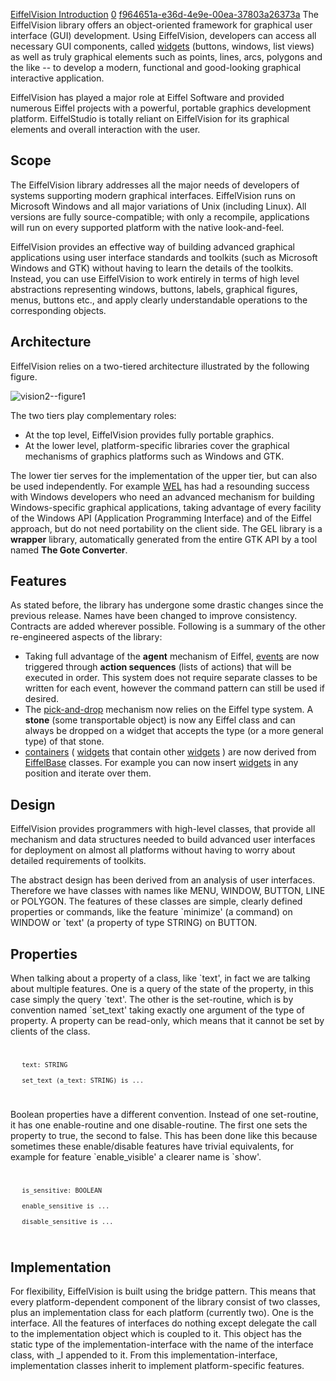 [[Property:title|EiffelVision Introduction]]
[[Property:weight|0]]
[[Property:uuid|f964651a-e36d-4e9e-00ea-37803a26373a]]
The EiffelVision library offers an object-oriented framework for graphical user interface (GUI) development. Using EiffelVision, developers can access all necessary GUI components, called [[Widgets|widgets]]  (buttons, windows, list views) as well as truly graphical elements such as points, lines, arcs, polygons and the like -- to develop a modern, functional and good-looking graphical interactive application. 

EiffelVision has played a major role at Eiffel Software and provided numerous Eiffel projects with a powerful, portable graphics development platform. EiffelStudio is totally reliant on EiffelVision for its graphical elements and overall interaction with the user. 


==Scope==

The EiffelVision library addresses all the major needs of developers of systems supporting modern graphical interfaces. EiffelVision runs on Microsoft Windows and all major variations of Unix (including Linux). All versions are fully source-compatible; with only a recompile, applications will run on every supported platform with the native look-and-feel. 

EiffelVision provides an effective way of building advanced graphical applications using user interface standards and toolkits (such as Microsoft Windows and GTK) without having to learn the details of the toolkits. Instead, you can use EiffelVision to work entirely in terms of high level abstractions representing windows, buttons, labels, graphical figures, menus, buttons etc., and apply clearly understandable operations to the corresponding objects. 

==Architecture==

EiffelVision relies on a two-tiered architecture illustrated by the following figure. 
 [[Image:vision2--figure1]]  
The two tiers play complementary roles: 
* At the top level, EiffelVision provides fully portable graphics.
* At the lower level, platform-specific libraries cover the graphical mechanisms of graphics platforms such as Windows and GTK.

The lower tier serves for the implementation of the upper tier, but can also be used independently. For example [[WEL Introduction|WEL]]  has had a resounding success with Windows developers who need an advanced mechanism for building Windows-specific graphical applications, taking advantage of every facility of the Windows API (Application Programming Interface) and of the Eiffel approach, but do not need portability on the client side. The GEL library is a '''wrapper''' library, automatically generated from the entire GTK API by a tool named '''The Gote Converter'''. 

==Features==

As stated before, the library has undergone some drastic changes since the previous release. Names have been changed to improve consistency. Contracts are added wherever possible. Following is a summary of the other re-engineered aspects of the library: 
* Taking full advantage of the '''agent''' mechanism of Eiffel, [[Events|events]]  are now triggered through '''action sequences''' (lists of actions) that will be executed in order. This system does not require separate classes to be written for each event, however the command pattern can still be used if desired. 
* The [[EiffelVision Pick and Drop|pick-and-drop]]  mechanism now relies on the Eiffel type system. A '''stone''' (some transportable object) is now any Eiffel class and can always be dropped on a widget that accepts the type (or a more general type) of that stone. 
*  [[Containers|containers]]  ( [[Widgets|widgets]]  that contain other [[Widgets|widgets]] ) are now derived from [[EiffelBase]]  classes. For example you can now insert [[Widgets|widgets]]  in any position and iterate over them. 

==Design==

EiffelVision provides programmers with high-level classes, that provide all mechanism and data structures needed to build advanced user interfaces for deployment on almost all platforms without having to worry about detailed requirements of toolkits.

The abstract design has been derived from an analysis of user interfaces. Therefore we have classes with names like MENU, WINDOW, BUTTON, LINE or POLYGON. The features of these classes are simple, clearly defined properties or commands, like the feature `minimize' (a command) on WINDOW or `text' (a property of type STRING) on BUTTON.

{{note| All class names in EiffelVision are pre-pended with EV_ to avoid name clashes with existing classes. BUTTON hence becomes <eiffel>EV_BUTTON</eiffel>, etc. }}

==Properties==

When talking about a property of a class, like `text', in fact we are talking about multiple features. One is a query of the state of the property, in this case simply the query `text'. The other is the set-routine, which is by convention named `set_text' taking exactly one argument of the type of property. A property can be read-only, which means that it cannot be set by clients of the class.
<code>
	text: STRING
	set_text (a_text: STRING) is ...
</code>

Boolean properties have a different convention. Instead of one set-routine, it has one enable-routine and one disable-routine. The first one sets the property to true, the second to false. This has been done like this because sometimes these enable/disable features have trivial equivalents, for example for feature `enable_visible' a clearer name is `show'. 
<code>
	is_sensitive: BOOLEAN
	enable_sensitive is ... 
	disable_sensitive is ... 
</code>

==Implementation==

For flexibility, EiffelVision is built using the bridge pattern. This means that every platform-dependent component of the library consist of two classes, plus an implementation class for each platform (currently two). One is the <eiffel>interface</eiffel>. All the features of interfaces do nothing except delegate the call to the implementation object which is coupled to it. This object has the static type of the implementation-interface with the name of the interface class, with _I appended to it. From this implementation-interface, implementation classes inherit to implement platform-specific features. 




